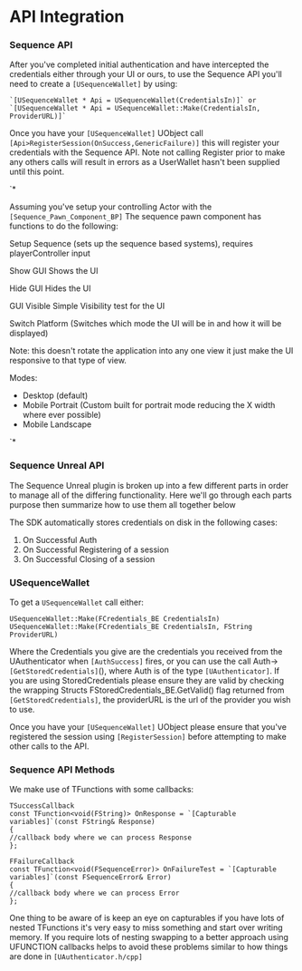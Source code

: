 # API Integration

### Sequence API

After you've completed initial authentication and have intercepted the credentials either through your UI or ours, to use the Sequence API you'll need to create a `[USequenceWallet]` by using:

```clike
`[USequenceWallet * Api = USequenceWallet(CredentialsIn)]` or `[USequenceWallet * Api = USequenceWallet::Make(CredentialsIn, ProviderURL)]`
```

Once you have your `[USequenceWallet]` UObject call `[Api>RegisterSession(OnSuccess,GenericFailure)]` this will register your credentials with the Sequence API. Note not calling Register prior to make any others calls will result in errors as a UserWallet hasn't been supplied until this point.

`*

Assuming you've setup your controlling Actor with the `[Sequence_Pawn_Component_BP]`
The sequence pawn component has functions to do the following:

Setup Sequence (sets up the sequence based systems), requires playerController input

Show GUI Shows the UI

Hide GUI Hides the UI

GUI Visible Simple Visibility test for the UI

Switch Platform (Switches which mode the UI will be in and how it will be displayed)

Note: this doesn't rotate the application into any one view it just make the UI responsive to that type of view.

Modes:
- Desktop (default)
- Mobile Portrait (Custom built for portrait mode reducing the X width where ever possible)
- Mobile Landscape

`*

### Sequence Unreal API

The Sequence Unreal plugin is broken up into a few different parts in order to manage all of the differing functionality. Here we'll go through each parts purpose then summarize how to use them all together below

The SDK automatically stores credentials on disk in the following cases:
1) On Successful Auth
2) On Successful Registering of a session
3) On Successful Closing of a session


### USequenceWallet

To get a `USequenceWallet` call either:

```
USequenceWallet::Make(FCredentials_BE CredentialsIn)
USequenceWallet::Make(FCredentials_BE CredentialsIn, FString ProviderURL)
```

Where the Credentials you give are the credentials you received from the UAuthenticator when `[AuthSuccess]` fires, or you can use the call Auth->`[GetStoredCredentials]`(), where Auth is of the type `[UAuthenticator]`. If you are using StoredCredentials please ensure they are valid by checking the wrapping Structs FStoredCredentials_BE.GetValid() flag returned from `[GetStoredCredentials]`, the providerURL is the url of the provider you wish to use.

Once you have your `[USequenceWallet]` UObject please ensure that you've registered the session using `[RegisterSession]` before attempting to make other calls to the API.


### Sequence API Methods

We make use of TFunctions with some callbacks:

```clike
TSuccessCallback
const TFunction<void(FString)> OnResponse = `[Capturable variables]`(const FString& Response)
{
//callback body where we can process Response
};

FFailureCallback
const TFunction<void(FSequenceError)> OnFailureTest = `[Capturable variables]`(const FSequenceError& Error)
{
//callback body where we can process Error
};
```

One thing to be aware of is keep an eye on capturables if you have lots of nested TFunctions it's very easy to miss something and start over writing memory. If you require lots of nesting swapping to a better approach using UFUNCTION callbacks helps to avoid these problems similar to how things are done in `[UAuthenticator.h/cpp]`
